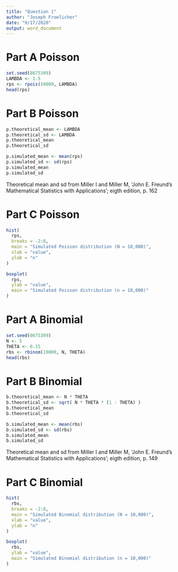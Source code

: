 ```yaml
---
title: "Question 1"
author: "Joseph Froelicher"
date: "9/17/2020"
output: word_document
---
```


# Part A Poisson
```r
set.seed(8675309)
LAMBDA <- 1.5
rps <- rpois(10000, LAMBDA)
head(rps)
```
# Part B Poisson
```r
p.theoretical_mean <- LAMBDA
p.theoretical_sd <- LAMBDA
p.theoretical_mean
p.theoretical_sd

p.simulated_mean <- mean(rps)
p.simulated_sd <- sd(rps)
p.simulated_mean
p.simulated_sd
```
Theoretical mean and sd from Miller I and Miller M, 'John E. Freund's Mathematical Statistics with Applications'; eigth edition, p. 162
  
# Part C Poisson
```r
hist(
  rps,
  breaks = -2:8,
  main = "Simulated Poisson distribution (N = 10,000)",
  xlab = "value",
  ylab = "n"
)

boxplot(
  rps,
  ylab = "value",
  main = "Simulated Poisson distribution (n = 10,000)"
)
```
  
# Part A Binomial
```r
set.seed(8675309)
N <- 5
THETA <- 0.15
rbs <- rbinom(10000, N, THETA)
head(rbs)
```
  
# Part B Binomial
```r
b.theoretical_mean <- N * THETA
b.theoretical_sd <- sqrt( N * THETA * (1 - THETA) )
b.theoretical_mean
b.theoretical_sd

b.simulated_mean <- mean(rbs)
b.simulated_sd <- sd(rbs)
b.simulated_mean
b.simulated_sd
```
Theoretical mean and sd from Miller I and Miller M, 'John E. Freund's Mathematical Statistics with Applications'; eigth edition, p. 149
  
# Part C Binomial
```r
hist(
  rbs,
  breaks = -2:8,
  main = "Simulated Binomial distribution (N = 10,000)",
  xlab = "value",
  ylab = "n"
)

boxplot(
  rbs,
  ylab = "value",
  main = "Simulated Binomial distribution (n = 10,000)"
)
```